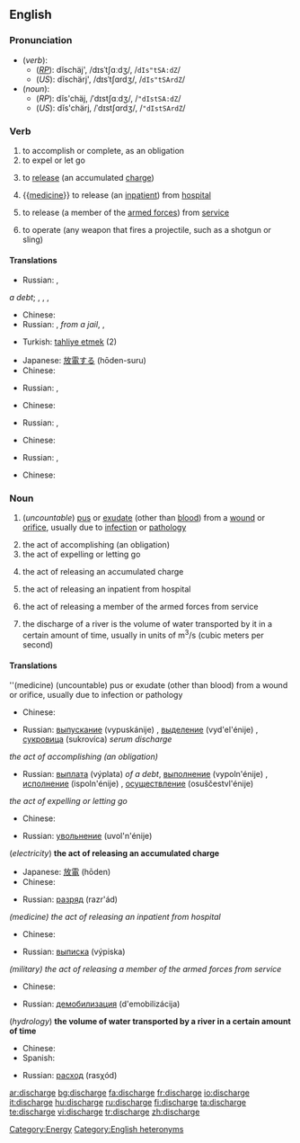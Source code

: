 ==English==

===Pronunciation===
* (''verb''):
** (''[[RP]]''): dĭschäj', /dɪsˈtʃɑːdʒ/, /<tt>dIs"tSA:dZ</tt>/
** (''US''): dĭschärj', /dɪsˈtʃɑrdʒ/, /<tt>dIs"tSArdZ</tt>/
* (''noun''):
** (''RP''): dĭs'chäj, /ˈdɪstʃɑːdʒ/, /<tt>"dIstSA:dZ</tt>/
** (''US''): dĭs'chärj, /ˈdɪstʃɑrdʒ/, /<tt>"dIstSArdZ</tt>/

===Verb===
{{en-verb|discharg|ing}}

# to accomplish or complete, as an obligation
# to expel or let go
# {{electricity}} to [[release]] (an accumulated [[charge]])
# {{[[medicine]]}} to release (an [[inpatient]]) from [[hospital]]
# {{military}} to release (a member of the [[armed forces]]) from [[service]]
# to operate (any weapon that fires a projectile, such as a shotgun or sling)

====Translations====
{{trans-top|to accomplish or complete, as an obligation}}
{{trans-mid}}
* Russian: {{t|ru|выплачивать|sc=Cyrl|vypl'áčivat'}} {{impf}},
{{t|ru|выплатить|sc=Cyrl|tr=výplatit'}} {{pf}} ''a debt''; {{t|ru|выполнять|sc=Cyrl|tr=vypoln'át'}} {{impf}}, {{t|ru|выполнить|sc=Cyrl|tr=výpolnit'}} {{pf}}, {{t|ru|осуществлять|sc=Cyrl|tr=osuš'estvl'át'}} {{impf}}, {{t|ru|осуществить|sc=cyrl|tr=osuš'estv'ít'}} {{pf}}
{{trans-bottom}}

{{trans-top|to expel or let go}}
* Chinese: {{t|cmn|排放|sc=Hani|xs=Mandarin}}{{t|cmn|釋放|sc=Hani|xs=Mandarin}}{{t|cmn|免職|sc=Hani|xs=Mandarin}}
* Russian: {{t|ru|освобождать|sc=Cyrl|tr=osvoboždát'}} {{impf}}, {{t|ru|освободить|sc=Cyrl|tr=osvobodít'}} {{pf}} ''from a jail'', {{t|ru|увольнять|sc=Cyrl|tr=uvol'n'át'}} {{impf}}, {{t|ru|уволить|sc=Cyrl|tr=uvólit'}} {{pf}}
{{trans-mid}}
* Turkish: [[tahliye etmek]] (2)
{{trans-bottom}}

{{trans-top|(electricity) the act of releasing an accumulated charge}}
* Japanese: [[放電]]する (hōden-suru)
* Chinese: {{t|cmn|放電|sc=Hani|xs=Mandarin}}
{{trans-mid}}
* Russian: {{t|ru|разряжать|sc=Cyrl|tr=razr'ažát'}} {{impf}}, {{t|ru|разрядить|sc=Cyrl|tr=razr'adít'}} {{pf}}
{{trans-bottom}}

{{trans-top|{{medicine}} to release (an inpatient) from hospital}}
* Chinese: {{t|cmn|使出院|sc=Hani|xs=Mandarin}}
{{trans-mid}}
* Russian: {{t|ru|выписывать|sc=Cyrl|tr=vyp'ísyvat'}} {{impf}}, {{t|ru|выписать|sc=Cyrl|tr=výpisat'}} {{pf}}
{{trans-bottom}}

{{trans-top|(military) to release (a member of the armed forces) from service}}
* Chinese: {{t|cmn|釋放|sc=Hani|xs=Mandarin}}{{t|cmn|使退役|sc=Hani|xs=Mandarin}}{{t|cmn|使退伍|sc=Hani|xs=Mandarin}}
{{trans-mid}}
* Russian: {{t|ru|демобилизовывать|sc=Cyrl|tr=d'emobilizóvyvat'}} {{impf}}, {{t|ru|демобилизовать|sc=Cyrl|tr=d'emobilizovát'}} {{pf}}
{{trans-bottom}}

{{trans-top|to operate (any weapon that fires a projectile, such as a shotgun or sling)}}
* Chinese: {{t|cmn|發射|sc=Hani|xs=Mandarin}}
{{trans-mid}}

{{trans-bottom}}

===Noun===
{{en-noun|s|-}}
{{wikipedia}}

# {{symptom}} (''uncountable'') [[pus]] or [[exudate]] (other than [[blood]]) from a [[wound]] or [[orifice]], usually due to [[infection]] or [[pathology]]
# the act of accomplishing (an obligation)
# the act of expelling or letting go
# {{electricity}} the act of releasing an accumulated charge
# {{medicine}} the act of releasing an inpatient from hospital
# {{military}} the act of releasing a member of the armed forces from service
# {{hydrology}} the discharge of a river is the volume of water transported by it in a certain amount of time, usually in units of m<sup>3</sup>/s (cubic meters per second)

====Translations====
''(medicine) (uncountable) pus or exudate (other than blood) from a wound or orifice, usually due to infection or pathology
{{top}}
* Chinese: {{t|cmn|流出|sc=Hani|xs=Mandarin}}
{{mid}}
* Russian: [[выпускание]] (vypuskánije) {{n}}, [[выделение]] (vyd'el'énije) {{n}}, [[сукровица]] (sukrovíca) {{f}} ''serum discharge''
{{bottom}}

''the act of accomplishing (an obligation)''
{{top}}
{{mid}}
* Russian: [[выплата]] (výplata) {{f}} ''of a debt'', [[выполнение]] (vypoln'énije) {{n}}, [[исполнение]] (ispoln'énije) {{n}}, [[осуществление]] (osuščestvl'énije) {{n}}
{{bottom}}

''the act of expelling or letting go''
{{top}}
* Chinese: {{t|cmn|免職|sc=Hani|xs=Mandarin}}
{{mid}}
* Russian: [[увольнение]] (uvol'n'énije) {{n}}
{{bottom}}

(''electricity'') '''the act of releasing an accumulated charge'''
{{top}}
* Japanese: [[放電]] (hōden)
* Chinese: {{t|cmn|放電|sc=Hani|xs=Mandarin}}
{{mid}}
* Russian: [[разряд]] (razr'ád) {{m}}
{{bottom}}

''(medicine) the act of releasing an inpatient from hospital''
{{top}}
* Chinese: {{t|cmn|出院|sc=Hani|xs=Mandarin}}
{{mid}}
* Russian: [[выписка]] (výpiska) {{f}}
{{bottom}}

''(military) the act of releasing a member of the armed forces from service ''
{{top}}
* Chinese: {{t|cmn|釋放|sc=Hani|xs=Mandarin}}{{t|cmn|退役|sc=Hani|xs=Mandarin}}{{t|cmn|退伍|sc=Hani|xs=Mandarin}}
{{mid}}
* Russian: [[демобилизация]] (d'emobilizácija) {{f}}
{{bottom}}

(''hydrology'') '''the volume of water transported by a river in a certain amount of time'''
{{top}}
* Chinese: {{t|cmn|流出量|sc=Hani|xs=Mandarin}}
* Spanish: {{t+|es|caudal}}
{{mid}}
* Russian: [[расход]] (rasχód) {{m}}
{{bottom}}

[[Category:Energy]]
[[Category:English heteronyms]]

[[ar:discharge]]
[[bg:discharge]]
[[fa:discharge]]
[[fr:discharge]]
[[io:discharge]]
[[it:discharge]]
[[hu:discharge]]
[[ru:discharge]]
[[fi:discharge]]
[[ta:discharge]]
[[te:discharge]]
[[vi:discharge]]
[[tr:discharge]]
[[zh:discharge]]